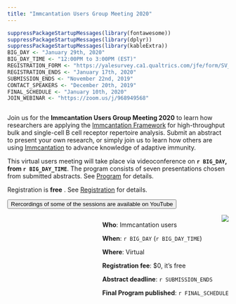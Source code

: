 ```yaml
---
title: "Immcantation Users Group Meeting 2020"
---
```


```r
suppressPackageStartupMessages(library(fontawesome))
suppressPackageStartupMessages(library(dplyr))
suppressPackageStartupMessages(library(kableExtra))
BIG_DAY <- "January 29th, 2020"
BIG_DAY_TIME <- "12:00PM to 3:00PM (EST)" 
REGISTRATION_FORM <- "https://yalesurvey.ca1.qualtrics.com/jfe/form/SV_5sVwvTv8QPuDtgV"
REGISTRATION_ENDS <- "January 17th, 2020"
SUBMISSION_ENDS <- "November 22nd, 2019"
CONTACT_SPEAKERS <- "December 20th, 2019"
FINAL_SCHEDULE <- "January 10th, 2020"
JOIN_WEBINAR <- "https://zoom.us/j/968949568"
```

<!-- main text -->

<div  style="max-width: 55rem; float:left;">
Join us for the **Immcantation Users Group Meeting 2020** to learn how researchers are applying the [Immcantation Framework](http://immcantation.org) for high-throughput bulk and single-cell B cell receptor repertoire analysis.
Submit an abstract to present your own research, or simply join us to learn how others are using [Immcantation](http://immcantation.org) to advance knowledge of adaptive immunity.

This virtual users meeting will take place via videoconference on **`r BIG_DAY`, from `r BIG_DAY_TIME`**.
The program consists of seven presentations chosen from submitted abstracts. See [Program](program.html) for details.

Registration is **free** <!-- and will be open until `r REGISTRATION_ENDS`-->. See [Registration](registration.html) for details.

[<button type="button" class="btn btn-info">Rercordings of some of the sessions are available on YouTube</button>](https://www.youtube.com/playlist?list=PL_vz5s41hsdDiPhRgcR_uWGQSbPQY8KDv)
</div>

<!-- side box -->
<div class="card text-white bg-primary mb-3" style="max-width: 35rem; float:right;">
<div class="card-header"><img src='static/immcantation-circle.png' align="center" style="max-width: 10rem; float:right;"></div>
<div class="card-body">
<div class="card-title"></div>
<div class="card-text">
**Who**: Immcantation users

**When**: `r BIG_DAY` (`r BIG_DAY_TIME`)
 
**Where**: Virtual

**Registration fee**: $0, it's free

**Abstract deadline**: `r SUBMISSION_ENDS`

**Final Program published**: `r FINAL_SCHEDULE`

<!--**Registration ends**: `r REGISTRATION_ENDS`-->
</div></div>
</div>

